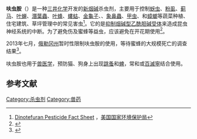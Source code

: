 {{Chembox
| Verifiedfields = changed
| Watchedfields = changed
| verifiedrevid = 443695346
| ImageFile = Dinotefuran.svg
| ImageSize = 200px
| IUPACName = 2-methyl-1-nitro-3-[(tetrahydro-3-furanyl) methyl] guanidine
| OtherNames = (''RS'')-1-methyl-2-nitro-3-[(tetrahydro-3-furanyl) methyl] guanidine; MTI-446
| Section1 = {{Chembox Identifiers
|  CASNo_Ref = {{cascite|changed|??}}
| CASNo = 165252-70-0
|  PubChem = 197701
|  ChemSpiderID_Ref = {{chemspidercite|correct|chemspider}}
| ChemSpiderID = 171124
|  ChEBI_Ref = {{ebicite|correct|EBI}}
| ChEBI = 39183
| SMILES = [O-][N+](=O)NC(=N/C)\NCC1CCOC1
|  StdInChI_Ref = {{stdinchicite|correct|chemspider}}
| StdInChI=1S/C7H14N4O3/c1-8-7(10-11(12)13)9-4-6-2-3-14-5-6/h6H,2-5H2,1H3,(H2,8,9,10)
| StdInChIKey_Ref = {{stdinchicite|correct|chemspider}}
| StdInChIKey = YKBZOVFACRVRJN-UHFFFAOYSA-N
| KEGG_Ref = {{keggcite|correct|kegg}}
| KEGG = C18509
  }}
| Section2 = {{Chembox Properties
|  Reference = <ref name=Mitsui>[http://www.mitsuichemicals.com/dinotefuran.htm Dinotefuran], Mitsui Chemicals</ref>
|  C=7|H=14|N=4|O=3
|  Appearance = 
|  Density = 
|  MeltingPt = 107.5
|  BoilingPt = 
|  Solubility =39.83 g/L
  }}
| Section3 = {{Chembox Hazards
|  MainHazards = 
|  FlashPt = 
|  Autoignition =
|  LD50 = ≥2000 mg/kg (oral, rat and mouse)<ref name=Mitsui/>
  }}
}}

'''呋虫胺'''（{{lang-en|'''Dinotefuran'''}}）是一种[[三井化学|三井化学]]开发的[[新烟碱|新烟碱]]杀虫剂，主要用于控制[[蚜虫|蚜虫]]、[[粉虱科|粉虱]]、[[缨翅目|蓟马]]、[[叶蝉|叶蝉]]、[[潛葉蟲|潛葉蟲]]、[[叶蜂总科|叶蜂]]、[[螻蛄|螻蛄]]、[[金龜子|金龜子]]、{{le|网蝽科|Tingidae|网蝽}}、[[象鼻蟲|象鼻蟲]]、[[鞘翅目|甲虫]]、{{le|粉蚧|mealybug}}和[[蟑螂|蟑螂]]等蔬菜种植、住宅建筑、草坪管理中的常见害虫<ref>[http://nepis.epa.gov/Exe/ZyNET.exe/P100BIDI.TXT?ZyActionD=ZyDocument&Client=EPA&Index=2000+Thru+2005&Docs=&Query=&Time=&EndTime=&SearchMethod=1&TocRestrict=n&Toc=&TocEntry=&QField=&QFieldYear=&QFieldMonth=&QFieldDay=&IntQFieldOp=0&ExtQFieldOp=0&XmlQuery=&File=D%3A\zyfiles\Index%20Data\00thru05\Txt\00000028\P100BIDI.txt&User=ANONYMOUS&Password=anonymous&SortMethod=h|-&MaximumDocuments=1&FuzzyDegree=0&ImageQuality=r75g8/r75g8/x150y150g16/i425&Display=p|f&DefSeekPage=x&SearchBack=ZyActionL&Back=ZyActionS&BackDesc=Results%20page&MaximumPages=1&ZyEntry=1&SeekPage=x&ZyPURL Dinotefuran Pesticide Fact Sheet] {{Wayback|url=http://nepis.epa.gov/Exe/ZyNET.exe/P100BIDI.TXT?ZyActionD=ZyDocument&Client=EPA&Index=2000+Thru+2005&Docs=&Query=&Time=&EndTime=&SearchMethod=1&TocRestrict=n&Toc=&TocEntry=&QField=&QFieldYear=&QFieldMonth=&QFieldDay=&IntQFieldOp=0&ExtQFieldOp=0&XmlQuery=&File=D%3A%5Czyfiles%5CIndex%20Data%5C00thru05%5CTxt%5C00000028%5CP100BIDI.txt&User=ANONYMOUS&Password=anonymous&SortMethod=h%7C-&MaximumDocuments=1&FuzzyDegree=0&ImageQuality=r75g8%2Fr75g8%2Fx150y150g16%2Fi425&Display=p%7Cf&DefSeekPage=x&SearchBack=ZyActionL&Back=ZyActionS&BackDesc=Results%20page&MaximumPages=1&ZyEntry=1&SeekPage=x&ZyPURL |date=20191207053121 }}，[[美国国家环境保护局|美国国家环境保护局]]</ref>。它的{{le|作用机理|mechanism of action}}是[[酶抑制剂|抑制]][[烟碱型乙酰胆碱受体|烟碱型乙酰胆碱受体]]来造成昆虫神经系统的中断。为了避免伤及蜜蜂等益虫，应该避免在开花期使用<ref>{{cite news|title=Massive bee die-off found in Wilsonville|url=http://portlandtribune.com/cr/24-news/155022-massive-bee-die-off-found-in-wilsonville|newspaper=Portland Tribune|date=20 June 2013|accessdate=2014-01-18|archive-date=2018-09-20|archive-url=https://web.archive.org/web/20180920065413/https://portlandtribune.com/cr/24-news/155022-massive-bee-die-off-found-in-wilsonville|dead-url=no}}</ref>。

2013年七月，[[俄勒冈州|俄勒冈州]]暂时性限制呋虫胺的使用，等待蜜蜂的大规模死亡的调查结果<ref>{{Cite web |url=http://www.pctonline.com/Oregon-Dinotefuran-restrictions.aspx |title="Oregon Restricts Use of Certain Dinotefuran Pesticides", Pest Control Technology, 2 July 2013 |accessdate=2014-01-18 |archive-date=2015-06-20 |archive-url=https://web.archive.org/web/20150620073949/http://www.pctonline.com/Oregon-Dinotefuran-restrictions.aspx |dead-url=no }}</ref>。

呋虫胺也用于[[兽医学|兽医学]]，预防猫、狗身上出现[[跳蚤|跳蚤]]和[[蜱|蜱]]，常和{{le|蚊蝇醚|pyriproxifen}}或[[百滅寧|百滅寧]]结合使用。

==参考文献==
{{reflist}}


{{杀虫剂}}


[[Category:杀虫剂|Category:杀虫剂]]
[[Category:兽药|Category:兽药]]